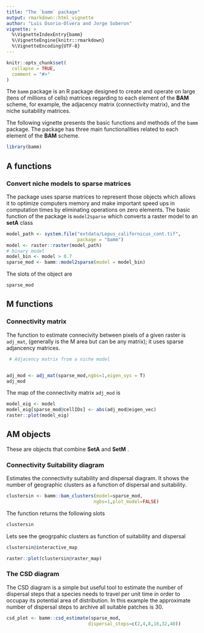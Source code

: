```yaml
---
title: "The `bamm` package"
output: rmarkdown::html_vignette
author: "Luis Osorio-Olvera and Jorge Soberon"
vignette: >
  %\VignetteIndexEntry{bamm}
  %\VignetteEngine{knitr::rmarkdown}
  %\VignetteEncoding{UTF-8}
---
```


```r
knitr::opts_chunk$set(
  collapse = TRUE,
  comment = "#>"
)
```


The `bamm` package is an R package designed to create and operate on large 
(tens of millions of cells) matrices regarding to each element of the 
$\textbf{BAM}$ scheme, for example, the adjacency matrix (connectivity matrix), 
and the niche suitability matrices. 

The following vignette presents the basic functions and methods of the `bamm` 
package. The package has three main functionalities related to each element of
the **BAM** scheme.

```r
library(bamm)
```

## **A** functions

### Convert niche models to sparse matrices 

The package uses sparse matrices to represent those objects which allows it to 
optimize computers memory and make important speed ups in computation times by 
eliminating operations on zero elements. The basic function of 
the package is `model2sparse` which converts a raster model to an **setA** class

```r
model_path <- system.file("extdata/Lepus_californicus_cont.tif",
                          package = "bamm")
model <- raster::raster(model_path) 
# binary model
model_bin <- model > 0.7
sparse_mod <- bamm::model2sparse(model = model_bin)

```

The slots of the object are 

```r
sparse_mod
```



## M functions

### Connectivity matrix 

The function to estimate connecivity between pixels of a given raster is `adj_mat`,
(generally is the M area but can be any matrix); 
it uses  sparse adjancency matrices.  


```r
 # Adjacency matrix from a niche model


adj_mod <- adj_mat(sparse_mod,ngbs=1,eigen_sys = T)
adj_mod
```

The map of the connectivity matrix `adj_mod` is


```r
model_eig <- model
model_eig[sparse_mod@cellIDs] <- abs(adj_mod@eigen_vec)
raster::plot(model_eig)
```


## AM objects 

These are objects that combine **SetA** and **SetM** .

### Connectivity Suitability diagram

Estimates the connectivity suitability and dispersal diagram. It shows the 
number of geographic clusters as a function of dispersal and suitability. 


```r
clustersin <- bamm::bam_clusters(model=sparse_mod,
                                ngbs=1,plot_model=FALSE)
```
The function returns the following slots

```r
clustersin
```
Lets see the geogrpahic clusters as function of suitability and dispersal

```r
clustersin@interactive_map
```

```r
raster::plot(clustersin@raster_map)
```


### The CSD diagram

The CSD diagram is a simple but useful tool to estimate the number of dispersal
steps that a species needs to travel per unit time in order to occupay its potential
area of distribution. In this example the approximate number of dispersal steps to
archive all suitable patches is 30.

```r
csd_plot <- bamm::csd_estimate(sparse_mod,
                              dispersal_steps=c(2,4,8,16,32,40))
```




